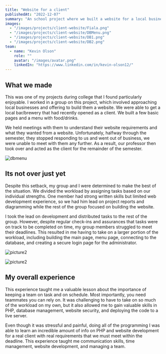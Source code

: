 ```yaml
---
title: "Website for a client"
publishedAt: "2022-12-07"
summary: "An school project where we built a website for a local business."
images:
  - "/images/projects/client-website/Fiala.png"
  - "/images/projects/client-website/DBMenu.png"
  - "/images/projects/client-website/DB1.png"
  - "/images/projects/client-website/DB2.png"
team:
  - name: "Kevin Olson"
    role: ""
    avatar: "/images/avatar.png"
    linkedIn: "https://www.linkedin.com/in/kevin-olson12/"
---
```



## What we made

This was one of my projects during college that I found particularly enjoyable. I worked in a group on this project, 
which involved approaching local businesses and offering to build them a website. We were able to get a local bar/brewery 
that had recently opened as a client. We built a few basic pages and a menu with food/drinks.

We held meetings with them to understand their website requirements and what they wanted from a website. Unfortunately, 
halfway through the semester, they stopped responding to us and went out of business, we were unable to meet with them any 
further. As a result, our professor then took over and acted as the client for the remainder of the semester.

![dbmenu](/images/projects/client-website/DBMenu.png)

## Its not over just yet

Despite this setback, my group and I were determined to make the best of the situation. We divided the workload by 
assigning tasks based on our individual strengths. One member had strong written skills but limited web development 
experience, so we had him lead on project reports and diagramming while the rest of the group focused on building the website.

I took the lead on development and distributed tasks to the rest of the group. However, despite regular check-ins and 
assurances that tasks were on track to be completed on time, my group members struggled to meet their deadlines. This 
resulted in me having to take on a larger portion of the workload, including building the main page, menu page, connecting
 to the database, and creating a secure login page for the administrator.

![picture2](/images/projects/client-website/DB1.png)


![picture2](/images/projects/client-website/DB2.png)

## My overall experience

This experience taught me a valuable lesson about the importance of keeping a team on task and on schedule. Most 
importantly, you need teammates you can rely on. It was challenging to have to take on so much of the workload on
 my own, but it also allowed me to gain valuable skills in PHP, database management, website security, and deploying 
 the code to a live server. 

Even though it was stressful and painful, doing all of the programming I was able to learn an incredible amount of 
info on PHP and website development for a real client with real requirements that we must meet within the deadline. 
This experience taught me communication skills, time management, website development, and managing a team.
